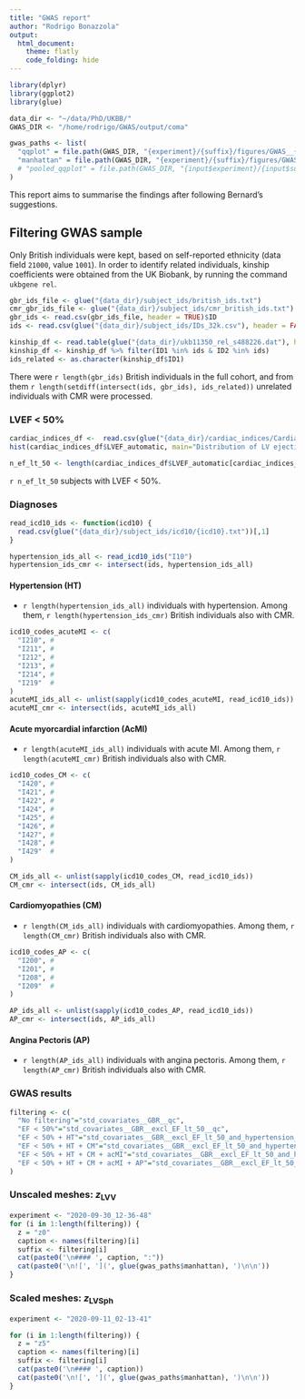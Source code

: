 ```yaml
---
title: "GWAS report"
author: "Rodrigo Bonazzola"
output:
  html_document:
    theme: flatly
    code_folding: hide
---
```

  
```r
library(dplyr)
library(ggplot2)
library(glue)

data_dir <- "~/data/PhD/UKBB/"
GWAS_DIR <- "/home/rodrigo/GWAS/output/coma"

gwas_paths <- list(
  "qqplot" = file.path(GWAS_DIR, "{experiment}/{suffix}/figures/GWAS__{as.character(z)}__{suffix}__QQ-plot.png"),
  "manhattan" = file.path(GWAS_DIR, "{experiment}/{suffix}/figures/GWAS__{as.character(z)}__{suffix}__manhattan.png") #,
  # "pooled_qqplot" = file.path(GWAS_DIR, "{input$experiment}/{input$suffix}/figures/GWAS__all__QQ-plot.png")
)
```

This report aims to summarise the findings after following Bernard's suggestions.

## Filtering GWAS sample

Only British individuals were kept, based on self-reported ethnicity (data field `21000`, value `1001`).
In order to identify related individuals, kinship coefficients were obtained from the UK Biobank, by running the command `ukbgene rel`.
```r
gbr_ids_file <- glue("{data_dir}/subject_ids/british_ids.txt")
cmr_gbr_ids_file <- glue("{data_dir}/subject_ids/cmr_british_ids.txt")
gbr_ids <- read.csv(gbr_ids_file, header = TRUE)$ID
ids <- read.csv(glue("{data_dir}/subject_ids/IDs_32k.csv"), header = FALSE)$V1

kinship_df <- read.table(glue("{data_dir}/ukb11350_rel_s488226.dat"), header = TRUE)
kinship_df <- kinship_df %>% filter(ID1 %in% ids & ID2 %in% ids)
ids_related <- as.character(kinship_df$ID1)
```

There were `r length(gbr_ids)` British individuals in the full cohort, and from them `r length(setdiff(intersect(ids, gbr_ids), ids_related))` unrelated individuals with CMR were processed.

### LVEF < 50%
```r
cardiac_indices_df <-  read.csv(glue("{data_dir}/cardiac_indices/Cardiac_Function_Indexes_11350.csv"))
hist(cardiac_indices_df$LVEF_automatic, main="Distribution of LV ejection fraction", xlab="LVEF")

n_ef_lt_50 <- length(cardiac_indices_df$LVEF_automatic[cardiac_indices_df$LVEF_automatic < 50])
```

`r n_ef_lt_50` subjects with LVEF < 50%.


### Diagnoses
```r
read_icd10_ids <- function(icd10) {
  read.csv(glue("{data_dir}/subject_ids/icd10/{icd10}.txt"))[,1]
}
```


```r
hypertension_ids_all <- read_icd10_ids("I10")
hypertension_ids_cmr <- intersect(ids, hypertension_ids_all)
```
#### Hypertension (HT)
- `r length(hypertension_ids_all)` individuals with hypertension.
Among them, `r length(hypertension_ids_cmr)` British individuals also with CMR.

```r
icd10_codes_acuteMI <- c(
  "I210", # 
  "I211", #
  "I212", #
  "I213", #
  "I214", #
  "I219"  #
)
acuteMI_ids_all <- unlist(sapply(icd10_codes_acuteMI, read_icd10_ids))
acuteMI_cmr <- intersect(ids, acuteMI_ids_all)
```
#### Acute myorcardial infarction (AcMI)
- `r length(acuteMI_ids_all)` individuals with acute MI.
Among them, `r length(acuteMI_cmr)` British individuals also with CMR.

```r
icd10_codes_CM <- c(
  "I420", #
  "I421", #
  "I422", #
  "I424", #
  "I425", #
  "I426", #
  "I427", #
  "I428", #
  "I429"  #
)

CM_ids_all <- unlist(sapply(icd10_codes_CM, read_icd10_ids))
CM_cmr <- intersect(ids, CM_ids_all)
```
#### Cardiomyopathies (CM)
- `r length(CM_ids_all)` individuals with cardiomyopathies.
Among them, `r length(CM_cmr)` British individuals also with CMR.

```r
icd10_codes_AP <- c(
  "I200", #
  "I201", #
  "I208", #
  "I209"  #
)

AP_ids_all <- unlist(sapply(icd10_codes_AP, read_icd10_ids))
AP_cmr <- intersect(ids, AP_ids_all)
```
#### Angina Pectoris (AP)
- `r length(AP_ids_all)` individuals with angina pectoris.
Among them, `r length(AP_cmr)` British individuals also with CMR.


### GWAS results


```r

filtering <- c(
  "No filtering"="std_covariates__GBR__qc",
  "EF < 50%"="std_covariates__GBR__excl_EF_lt_50__qc",
  "EF < 50% + HT"="std_covariates__GBR__excl_EF_lt_50_and_hypertension__qc",
  "EF < 50% + HT + CM"="std_covariates__GBR__excl_EF_lt_50_and_hypertension_acuteMI__qc",
  "EF < 50% + HT + CM + acMI"="std_covariates__GBR__excl_EF_lt_50_and_hypertension_acuteMI_Cardiomyopathies__qc",
  "EF < 50% + HT + CM + acMI + AP"="std_covariates__GBR__excl_EF_lt_50_and_hypertension_acuteMI_Cardiomyopathies_AnginaPectoris__qc"
)

```

### Unscaled meshes: $z_{\text{LVV}}$
```r
experiment <- "2020-09-30_12-36-48"
for (i in 1:length(filtering)) {
  z = "z0"
  caption <- names(filtering)[i]
  suffix <- filtering[i]
  cat(paste0('\n#### ', caption, ":"))
  cat(paste0('\n![', '](', glue(gwas_paths$manhattan), ')\n\n'))
}
```

### Scaled meshes: $z_{\text{LVSph}}$
```r
experiment <- "2020-09-11_02-13-41"

for (i in 1:length(filtering)) {
  z = "z5"
  caption <- names(filtering)[i]
  suffix <- filtering[i]
  cat(paste0('\n#### ', caption))
  cat(paste0('\n![', '](', glue(gwas_paths$manhattan), ')\n\n'))
}
```

